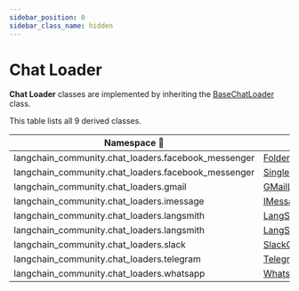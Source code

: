 ```yaml
---
sidebar_position: 0
sidebar_class_name: hidden
---
```


# Chat Loader

**Chat Loader** classes are implemented by inheriting the [BaseChatLoader](https://api.python.langchain.com/en/latest/chat_loaders/langchain_core.chat_loaders.BaseChatLoader.html) class.

This table lists all 9 derived classes.


| Namespace 🔻 | Class |
|------------|---------|
| langchain_community.chat_loaders.facebook_messenger | [FolderFacebookMessengerChatLoader](https://api.python.langchain.com/en/latest/chat_loaders/langchain_community.chat_loaders.facebook_messenger.FolderFacebookMessengerChatLoader.html) |
| langchain_community.chat_loaders.facebook_messenger | [SingleFileFacebookMessengerChatLoader](https://api.python.langchain.com/en/latest/chat_loaders/langchain_community.chat_loaders.facebook_messenger.SingleFileFacebookMessengerChatLoader.html) |
| langchain_community.chat_loaders.gmail | [GMailLoader](https://api.python.langchain.com/en/latest/chat_loaders/langchain_community.chat_loaders.gmail.GMailLoader.html) |
| langchain_community.chat_loaders.imessage | [IMessageChatLoader](https://api.python.langchain.com/en/latest/chat_loaders/langchain_community.chat_loaders.imessage.IMessageChatLoader.html) |
| langchain_community.chat_loaders.langsmith | [LangSmithDatasetChatLoader](https://api.python.langchain.com/en/latest/chat_loaders/langchain_community.chat_loaders.langsmith.LangSmithDatasetChatLoader.html) |
| langchain_community.chat_loaders.langsmith | [LangSmithRunChatLoader](https://api.python.langchain.com/en/latest/chat_loaders/langchain_community.chat_loaders.langsmith.LangSmithRunChatLoader.html) |
| langchain_community.chat_loaders.slack | [SlackChatLoader](https://api.python.langchain.com/en/latest/chat_loaders/langchain_community.chat_loaders.slack.SlackChatLoader.html) |
| langchain_community.chat_loaders.telegram | [TelegramChatLoader](https://api.python.langchain.com/en/latest/chat_loaders/langchain_community.chat_loaders.telegram.TelegramChatLoader.html) |
| langchain_community.chat_loaders.whatsapp | [WhatsAppChatLoader](https://api.python.langchain.com/en/latest/chat_loaders/langchain_community.chat_loaders.whatsapp.WhatsAppChatLoader.html) |


